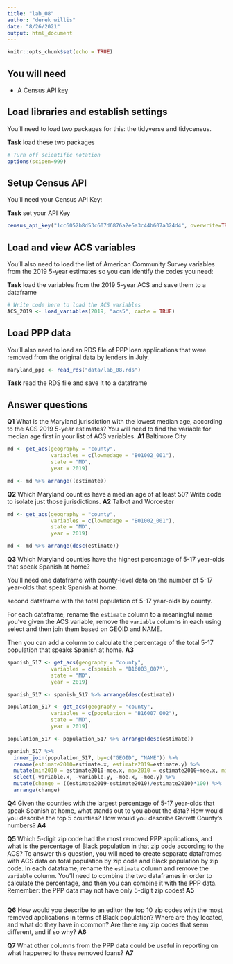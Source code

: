 ```yaml
---
title: "lab_08"
author: "derek willis"
date: "8/26/2021"
output: html_document
---
```


```r
knitr::opts_chunk$set(echo = TRUE)
```

## You will need

* A Census API key

## Load libraries and establish settings

You'll need to load two packages for this: the tidyverse and tidycensus.

**Task** load these two packages

```r
# Turn off scientific notation
options(scipen=999)
```

## Setup Census API

You'll need your Census API Key:

**Task** set your API Key

```r
census_api_key("1cc6052b8d53c607d6876a2e5a3c44b607a324d4", overwrite=TRUE)
```

## Load and view ACS variables

You'll also need to load the list of American Community Survey variables from the 2019 5-year estimates so you can identify the codes you need:

**Task** load the variables from the 2019 5-year ACS and save them to a dataframe

```r
# Write code here to load the ACS variables
ACS_2019 <- load_variables(2019, "acs5", cache = TRUE)
```

## Load PPP data

You'll also need to load an RDS file of PPP loan applications that were removed from the original data by lenders in July.

```r
maryland_ppp <- read_rds("data/lab_08.rds")
```

**Task** read the RDS file and save it to a dataframe

## Answer questions

**Q1** What is the Maryland jurisdiction with the lowest median age, according to the ACS 2019 5-year estimates? You will need to find the variable for median age first in your list of ACS variables.
**A1** Baltimore City

```r
md <- get_acs(geography = "county",
              variables = c(lowmedage = "B01002_001"),
              state = "MD",
              year = 2019)

md <- md %>% arrange((estimate)) 
```

**Q2** Which Maryland counties have a median age of at least 50? Write code to isolate just those jurisdictions.
**A2** Talbot and Worcester

```r
md <- get_acs(geography = "county",
              variables = c(lowmedage = "B01002_001"),
              state = "MD",
              year = 2019)

md <- md %>% arrange(desc(estimate)) 
```

**Q3** Which Maryland counties have the highest percentage of 5-17 year-olds that speak Spanish at home? 

You'll need one dataframe with county-level data on the number of 5-17 year-olds that speak Spanish at home.

second dataframe with the total population of 5-17 year-olds by county. 

For each dataframe, rename the `estimate` column to a meaningful name you've given the ACS variable, remove the `variable` columns in each using select and then join them based on GEOID and NAME. 

Then you can add a column to calculate the percentage of the total 5-17 population that speaks Spanish at home.
**A3**

```r
spanish_517 <- get_acs(geography = "county",
              variables = c(spanish = "B16003_007"),
              state = "MD",
              year = 2019)

spanish_517 <- spanish_517 %>% arrange(desc(estimate)) 

population_517 <- get_acs(geography = "county",
              variables = c(population = "B16007_002"),
              state = "MD",
              year = 2019)

population_517 <- population_517 %>% arrange(desc(estimate)) 

spanish_517 %>%
  inner_join(population_517, by=c("GEOID", "NAME")) %>%
  rename(estimate2010=estimate.x, estimate2019=estimate.y) %>%
  mutate(min2010 = estimate2010-moe.x, max2010 = estimate2010+moe.x, min2019 = estimate2019-moe.y, max2019 = estimate2019+moe.y) %>%
  select(-variable.x, -variable.y, -moe.x, -moe.y) %>%
  mutate(change = ((estimate2019-estimate2010)/estimate2010)*100) %>%
  arrange(change)
```

**Q4** Given the counties with the largest percentage of 5-17 year-olds that speak Spanish at home, what stands out to you about the data? How would you describe the top 5 counties? How would you describe Garrett County's numbers?
**A4**

**Q5** Which 5-digit zip code had the most removed PPP applications, and what is the percentage of Black population in that zip code according to the ACS? To answer this question, you will need to create separate dataframes with ACS data on total population by zip code and Black population by zip code. In each dataframe, rename the `estimate` column and remove the `variable` column. You'll need to combine the two dataframes in order to calculate the percentage, and then you can combine it with the PPP data. Remember: the PPP data may not have only 5-digit zip codes!
**A5**

```r
```

**Q6** How would you describe to an editor the top 10 zip codes with the most removed applications in terms of Black population? Where are they located, and what do they have in common? Are there any zip codes that seem different, and if so why?
**A6**

**Q7** What other columns from the PPP data could be useful in reporting on what happened to these removed loans?
**A7**

